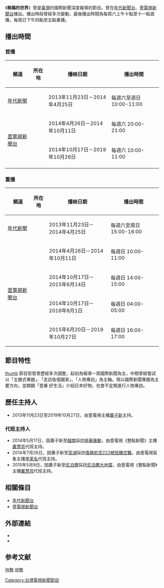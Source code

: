 {{In-progress tvshow}}
{{電視節目信息框
| 颜色       = #C6C9FF
| 名稱       = 無碼的世界
| 英文名稱 = 
| 別名       = 
| 圖片       = 無碼的世界片頭.png
| 圖片說明   = 《無碼的世界》開場白
| 類型       = 新聞、知性類節目
| 演出       = 
| 主持     = [[蕭子新|蕭子新]]
| 製作人     = [[蕭子新|蕭子新]]
| 製作公司   = [[壹電視|壹電視]]
| 國家       = {{ROC-TW}}
| 語言       = [[國語|國語]]
| 字幕       = [[中文|中文]]
| 旁白       = 
| 標語       = 當爽朗的晴空被迷霧給覆蓋，當深邃的海洋被排廢給汙染，世界已被蒙蔽。當世界不再是原本那個清透的世界，請把遮蔽眼與心的資訊、數-{}-碼全部打開，進入無碼世界。
| 季數       = 
| 集數       = 
| 監製       = 
| 執行製作   = 
| 攝影       = 
| 每集長     = 1小時（含[[廣告|廣告]]）
| 機位       = 
| 頻道       = [[壹電視新聞台|壹電視新聞台]] 
| 視頻制式   = [[NTSC制式|NTSC]]、[[HD|HD]]
| 播出國家    = {{TWN}}
| 開始      = 2014年4月26日- 2014年10月4日<br>2015年10月17日
| 結束      = 2019年10月26日
| 播出時間   = 星期六20:00－21:00（2014年4月26日 - 2014年10月4日）每週六上午10:00－11:00（2015年10月17日 - 2019年10月26日）
| 前作      = 
| 續作      = 
| 相關節目  = 
| 官方網站   = https://www.facebook.com/eranewswuma
}}

《'''無碼的世界'''》曾是[[臺灣|臺灣]]的國際新聞深度報導的節目。曾在[[年代新聞台|年代新聞台]]、[[壹電視新聞台|壹電視新聞台]]播出。播出時段曾經多次變動，最後播出時間為每周六上午十點至十一點首播，每周日下午四點至五點重播。

== 播出時間 ==
=== 首播 ===
{| class="wikitable" style="text-align:center"
|- 
!頻道||所在地||播映日期||播出時間
|-
|[[年代新聞|年代新聞]]|| rowspan="3" |{{TWN}}||2013年11月23日－2014年4月25日||每週六至週日 10:00-11:00
|-
| rowspan="2" |[[壹電視新聞台|壹電視新聞台]]||2014年4月26日－2014年10月11日||每週六 20:00-21:00
|-
|2014年10月17日－2019年10月26日||每週六 10:00-11:00
|-
|}

=== 重播 ===
{| class="wikitable" style="text-align:center"
|- 
!頻道||所在地||播映日期||播出時間
|-
|[[年代新聞|年代新聞]]|| rowspan="5" |{{TWN}}||2013年11月23日－2014年4月25日||每週六至周日 15:00-16:00
|-
| rowspan="4" |[[壹電視新聞台|壹電視新聞台]]||2014年4月26日－2014年10月11日||每週日 10:00-11:00
|-
|2014年10月17日－2015年6月14日||每週日 14:00-15:00
|-
|2014年10月17日－2016年8月1日
|每週日 04:00-05:00
|-
|2015年6月20日－2019年10月27日
|每週日 16:00-17:00
|}

== 節目特性 ==
[[檔案:第一代《無碼的世界》開場白.png|thumb]]
節目型態曾歷經多次調整，起初為報導一周國際新聞為主，中期曾經嘗試以「主題式專題」、「走訪各個國家」、「人物專訪」為主軸。現以國際新聞專題為主要方向，並開闢「壹番
好生活」介紹日本好物，也會不定期進行人物專訪。

== 歷任主持人 ==
*2013年11月23日至2019年10月27日，由壹電視主播[[蕭子新|蕭子新]]主持。
=== 代班主持人 ===
*2014年5月17日，因蕭子新至[[越南|越南]]採訪[[2014年越南排華暴動|排華暴動]]，由壹電視《整點新聞》主播[[叢慧芸|叢慧芸]]代班主持。
*2014年7月26日，因蕭子新至[[澎湖|澎湖]]採訪[[復興澎湖空難|復興航空222號班機空難]]，由壹電視氣象主播[[李家名|李家名]]代班主持。
*2015年5月9日，因蕭子新至[[尼泊爾|尼泊爾]]採訪[[尼泊爾大地震|尼泊爾大地震]]，由壹電視《整點新聞》主播[[叢慧芸|叢慧芸]]代班主持。

== 相關條目 ==
*[[年代新聞台|年代新聞台]]
*[[壹電視新聞台|壹電視新聞台]]

==外部連結==
*{{facebook|eranewswuma}}
*{{youtube|playlist=PLiY6wtxjK6QMk4fGtQ6jXbz2sw0POEXOi|壹新聞《無碼的世界》}}

{{電視節目的變遷
|電視台={{flagicon|ROC}} [[壹電視新聞台|壹電視新聞台]]
|播放檔次=星期六20:00－21:00
|節目名稱=無碼的世界<br />（2014.4.26 - 2014.10.4）
|上一節目=[[壹電視記者會|壹電視記者會]]<br />（2010年12月9日 - 2014年3月15日）
|下一節目=[[壹電視整點新聞|2000整點新聞]]<br />（2014年10月11日 - 2014年10月25日）
|2播放檔次=星期六10:00－11:00
|2節目名稱=無碼的世界<br />（2015.10.17 -2019.10.26）
|2上一節目=[[壹電視整點新聞|1000整點新聞]]
|2下一節目=
}}

== 参考文献 ==
{{Reflist}}


{{壹電視自製節目}}
[[分類:年代電視節目|W無]]
[[分類:壹電視新聞台節目|W無]]
[[Category:台灣電視新聞節目|Category:台灣電視新聞節目]]
